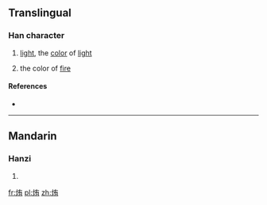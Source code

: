 ==Translingual==

===Han character===
{{Han char|rn=86|rad=火|as=06|sn=10|four=94827|canj=FKB}}
# {{defn|Han|sort=火06}} [[light]], the [[color]] of [[light]]
# the color of [[fire]]

====References====
* {{Han ref|kx=0671.050|dkj=19023|hdz=32199.050|uh=70E0|ud=28896|bh=D274|bd=53876}}

----

==Mandarin==

===Hanzi===
{{cmn-hanzi|pin=[[huǐ]] ([[hui3]]), [[huí]], [[ǎi]], [[shàp]] ([[shap4]])|wg=hui<sup>3</sup>, <sup>4</sup>}}
# {{defn|lang=cmn|sort=火06}}

[[fr:烠]]
[[pl:烠]]
[[zh:烠]]